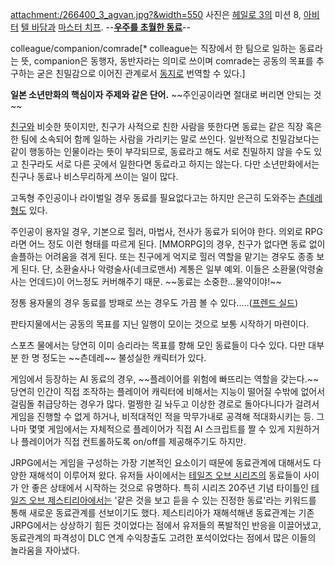 attachment:/266400_3_agvan.jpg?&width=550
사진은 [[헤일로 3]]의 미션 8, [[아비터]] [[텔 바담]]과 [[마스터 치프]]. --'''[[시공을 초월한 우정|우주를 초월한 동료]]'''--

colleague/companion/comrade[* colleague는 직장에서 한 팀으로 일하는 동료라는 뜻, companion은 동행자, 동반자라는 의미로 쓰이며 comrade는 공동의 목표를 추구하는 굳은 친밀감으로 이어진 관계로서 [[동지]]로 번역할 수 있다.]

'''일본 소년만화의 핵심이자 주제와 같은 단어.'''
~~주인공이라면 절대로 버리면 안되는 것~~

[[친구]]와 비슷한 뜻이지만, 친구가 사적으로 친한 사람을 뜻한다면 동료는 같은 직장 혹은 한 팀에 소속되어 함께 일하는 사람을 가리키는 말로 쓰인다. 일반적으로 친밀감보다는 같이 행동하는 인물이라는 뜻이 부각되므로, 동료라고 해도 서로 친밀하지 않을 수도 있고 친구라도 서로 다른 곳에서 일한다면 동료라고 하지는 않는다. 다만 소년만화에서는 친구나 동료나 비스무리하게 쓰이는 일이 많다.

고독형 주인공이나 라이벌일 경우 동료를 필요없다고는 하지만 은근히 도와주는 [[츤데레]]형도 있다. 
 
주인공이 용자일 경우, 기본으로 힐러, 마법사, 전사가 동료가 되어야 한다. 의외로 RPG라면 어느 정도 이런 형태를 따르게 된다. [MMORPG]의 경우, 친구가 없다면 동료 없이 솔플하는 어려움을 겪게 된다. 또는 친구에게 억지로 힐러 역할을 맡기는 경우도 종종 보게 된다. 단, 소환술사나 악령술사(네크로맨서) 계통은 일부 예외. 이들은 소환물(악령술사는 언데드)이 어느정도 커버해주기 때문.
~~동료는 소중한...물약이야!~~

정통 용자물의 경우 동료를 방패로 쓰는 경우도 가끔 볼 수 있다.....([[프렌드 실드]])

판타지물에서는 공동의 목표를 지닌 일행이 모이는 것으로 보통 시작하기 마련이다.

스포츠 물에서는 당연히 이미 승리라는 목표를 향해 모인 동료들이 다수 있다. 다만 대부분 한 명 정도는 ~~츤데레~~ 불성실한 캐릭터가 있다.

게임에서 등장하는 AI 동료의 경우, ~~플레이어를 위험에 빠뜨리는 역할을 갖는다.~~ 당연히 인간이 직접 조작하는 플레이어 캐릭터에 비해서는 지능이 떨어질 수밖에 없어서 걸림돌 취급당하는 경우가 많다. 멀쩡한 길 놔두고 이상한 경로로 돌아다니다가 걸려서 게임을 진행할 수 없게 하거나, 비적대적인 적을 막무가내로 공격해 적대화시키는 등. 그나마 몇몇 게임에서는 자체적으로 플레이어가 직접 AI 스크립트를 짤 수 있게 지원하거나 플레이어가 직접 컨트롤하도록 on/off를 제공해주기도 하지만.

JRPG에서는 게임을 구성하는 가장 기본적인 요소이기 때문에 동료관계에 대해서도 다양한 재해석이 이루어져 왔다. 유저들 사이에서는 [[테일즈 오브 시리즈]]의 동료들이 사이가 안 좋은 상태에서 시작하는 것으로 유명하다. 특히 시리즈 20주년 기념 타이틀인 [[테일즈 오브 제스티리아]]에서는 '같은 것을 보고 듣을 수 있는 진정한 동료'라는 키워드를 통해 새로운 동료관계를 선보이기도 했다. 제스티리아가 재해석해낸 동료관계는 기존 JRPG에서는 상상하기 힘든 것이었다는 점에서 유저들의 폭발적인 반응을 이끌어냈고, 동료관계의 파격성이 DLC 연계 수익창출도 고려한 포석이었다는 점에서 많은 이들의 놀라움을 자아냈다.
